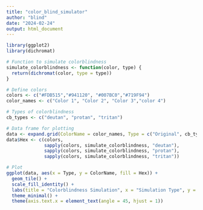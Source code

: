 ```yaml
---
title: "color_blind_simulator"
author: "blind"
date: "2024-02-24"
output: html_document
---
```


```r
library(ggplot2)
library(dichromat)

```

```r
# Function to simulate colorblindness
simulate_colorblindness <- function(color, type) {
  return(dichromat(color, type = type))
}

# Define colors
colors <- c("#FDB515","#941120", "#007BC0","#719F94")
color_names <- c("Color 1", "Color 2", "Color 3","color 4")

# Types of colorblindness
cb_types <- c("deutan", "protan", "tritan")

# Data frame for plotting
data <- expand.grid(ColorName = color_names, Type = c("Original", cb_types))
data$Hex <- c(colors,
              sapply(colors, simulate_colorblindness, "deutan"),
              sapply(colors, simulate_colorblindness, "protan"),
              sapply(colors, simulate_colorblindness, "tritan"))

# Plot
ggplot(data, aes(x = Type, y = ColorName, fill = Hex)) +
  geom_tile() +
  scale_fill_identity() +
  labs(title = "Colorblindness Simulation", x = "Simulation Type", y = "Color") +
  theme_minimal() +
  theme(axis.text.x = element_text(angle = 45, hjust = 1))
```


